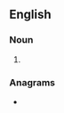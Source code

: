 ==English==

===Noun===
{{head|en|noun plural form}}

# {{plural of|kerb|lang=en}}

===Anagrams===
* {{anagrams|en|a=bekrs|Berks|Berks.|Krebs|berks|breks}}